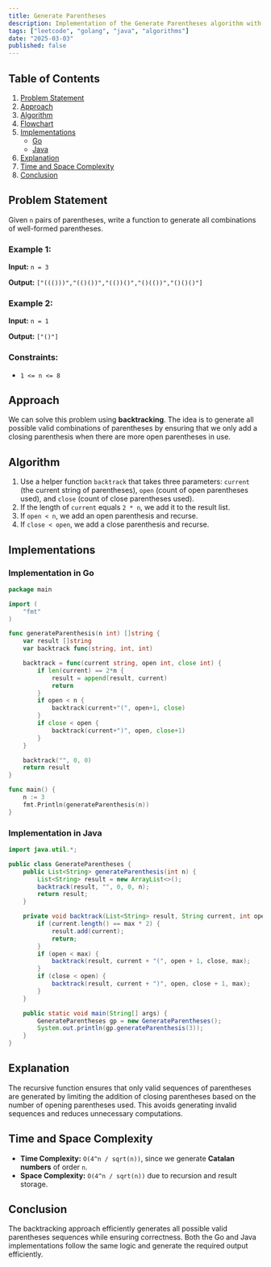 ```yaml
---
title: Generate Parentheses
description: Implementation of the Generate Parentheses algorithm with Go and Java.
tags: ["leetcode", "golang", "java", "algorithms"]
date: "2025-03-03"
published: false
---
```


## Table of Contents

1. [Problem Statement](#problem-statement)
2. [Approach](#approach)
3. [Algorithm](#algorithm)
4. [Flowchart](#flowchart)
5. [Implementations](#implementations)
   - [Go](#implementation-in-go)
   - [Java](#implementation-in-java)
6. [Explanation](#explanation)
7. [Time and Space Complexity](#time-and-space-complexity)
8. [Conclusion](#conclusion)

## Problem Statement

Given `n` pairs of parentheses, write a function to generate all combinations of well-formed parentheses.

### Example 1:

**Input:** `n = 3`

**Output:** `["((()))","(()())","(())()","()(())","()()()"]`

### Example 2:

**Input:** `n = 1`

**Output:** `["()"]`

### Constraints:

- `1 <= n <= 8`

## Approach

We can solve this problem using **backtracking**. The idea is to generate all possible valid combinations of parentheses by ensuring that we only add a closing parenthesis when there are more open parentheses in use.

## Algorithm

1. Use a helper function `backtrack` that takes three parameters: `current` (the current string of parentheses), `open` (count of open parentheses used), and `close` (count of close parentheses used).
2. If the length of `current` equals `2 * n`, we add it to the result list.
3. If `open < n`, we add an open parenthesis and recurse.
4. If `close < open`, we add a close parenthesis and recurse.

## Implementations

### Implementation in Go

```go
package main

import (
	"fmt"
)

func generateParenthesis(n int) []string {
	var result []string
	var backtrack func(string, int, int)

	backtrack = func(current string, open int, close int) {
		if len(current) == 2*n {
			result = append(result, current)
			return
		}
		if open < n {
			backtrack(current+"(", open+1, close)
		}
		if close < open {
			backtrack(current+")", open, close+1)
		}
	}

	backtrack("", 0, 0)
	return result
}

func main() {
	n := 3
	fmt.Println(generateParenthesis(n))
}
```

### Implementation in Java

```java
import java.util.*;

public class GenerateParentheses {
    public List<String> generateParenthesis(int n) {
        List<String> result = new ArrayList<>();
        backtrack(result, "", 0, 0, n);
        return result;
    }

    private void backtrack(List<String> result, String current, int open, int close, int max) {
        if (current.length() == max * 2) {
            result.add(current);
            return;
        }
        if (open < max) {
            backtrack(result, current + "(", open + 1, close, max);
        }
        if (close < open) {
            backtrack(result, current + ")", open, close + 1, max);
        }
    }

    public static void main(String[] args) {
        GenerateParentheses gp = new GenerateParentheses();
        System.out.println(gp.generateParenthesis(3));
    }
}
```

## Explanation

The recursive function ensures that only valid sequences of parentheses are generated by limiting the addition of closing parentheses based on the number of opening parentheses used. This avoids generating invalid sequences and reduces unnecessary computations.

## Time and Space Complexity

- **Time Complexity:** `O(4^n / sqrt(n))`, since we generate **Catalan numbers** of order `n`.
- **Space Complexity:** `O(4^n / sqrt(n))` due to recursion and result storage.

## Conclusion

The backtracking approach efficiently generates all possible valid parentheses sequences while ensuring correctness. Both the Go and Java implementations follow the same logic and generate the required output efficiently.